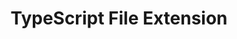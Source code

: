 ---
id: "q_ts8r9s0t"
questionType: "MULTIPLE_CHOICE"
title: "TypeScript File Extension"
description: "What is the file extension for TypeScript files?"
difficulty: "EASY"
category: "Type Script"
options:
  - ".js"
  - ".ts"
  - ".tsx"
  - ".json"
correctAnswer: 1
---